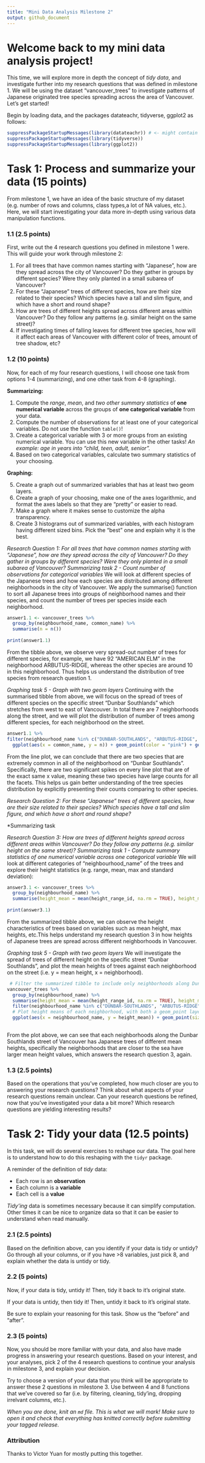 ```yaml
---
title: "Mini Data Analysis Milestone 2"
output: github_document
---
```


# Welcome back to my mini data analysis project!

This time, we will explore more in depth the concept of *tidy data*, and investigate further into my research questions that was defined in milestone 1. We will be using the dataset "vancouver_trees" to investigate patterns of Japanese originated tree species spreading across the area of Vancouver. Let's get started!

Begin by loading data, and the packages datateachr, tidyverse, ggplot2 as follows: 

```r
suppressPackageStartupMessages(library(datateachr)) # <- might contain the data you picked!
suppressPackageStartupMessages(library(tidyverse))
suppressPackageStartupMessages(library(ggplot2))
```

# Task 1: Process and summarize your data (15 points)

From milestone 1, we have an idea of the basic structure of my dataset (e.g. number of rows and columns, class types,a lot of NA values, etc.). Here, we will start investigating your data more in-depth using various data manipulation functions. 

### 1.1 (2.5 points) 

First, write out the 4 research questions you defined in milestone 1 were. This will guide your work through milestone 2:

<!-------------------------- Student work below ---------------------------->
1. For all trees that have common names starting with "Japanese", how are they spread across the city of Vancouver? Do they gather in groups by different species? Were they only planted in a small subarea of Vancouver? 
2. For these "Japanese" trees of different species, how are their size related to their species? Which species have a tall and slim figure, and which have a short and round shape? 
3. How are trees of different heights spread across different areas within Vancouver? Do they follow any patterns (e.g. similar height on the same street)? 
4. If investigating times of falling leaves for different tree species, how will it affect each areas of Vancouver with different color of trees, amount of tree shadow, etc? 
<!----------------------------------------------------------------------------->

### 1.2 (10 points)

Now, for each of my four research questions, I will choose one task from options 1-4 (summarizing), and one other task from 4-8 (graphing). 

**Summarizing:**

1. Compute the *range*, *mean*, and *two other summary statistics* of **one numerical variable** across the groups of **one categorical variable** from your data.
2. Compute the number of observations for at least one of your categorical variables. Do not use the function `table()`!
3. Create a categorical variable with 3 or more groups from an existing numerical variable. You can use this new variable in the other tasks! *An example: age in years into "child, teen, adult, senior".*
4. Based on two categorical variables, calculate two summary statistics of your choosing.

**Graphing:**

5. Create a graph out of summarized variables that has at least two geom layers.
6. Create a graph of your choosing, make one of the axes logarithmic, and format the axes labels so that they are "pretty" or easier to read. 
7. Make a graph where it makes sense to customize the alpha transparency.
8. Create 3 histograms out of summarized variables, with each histogram having different sized bins. Pick the "best" one and explain why it is the best.

<!------------------------- Student work below ----------------------------->
*Research Question 1:*
*For all trees that have common names starting with "Japanese", how are they spread across the city of Vancouver? Do they gather in groups by different species? Were they only planted in a small subarea of Vancouver?*
*Summarizing task 2 - Count number of observations for categorical variables*
We will look at different species of the Japanese trees and how each species are distributed among different neighborhoods in the city of Vancouver. We apply the summarise() function to sort all Japanese trees into groups of neighborhood names and their species, and count the number of trees per species inside each neighborhood.

```r
answer1.1 <- vancouver_trees %>%
  group_by(neighbourhood_name, common_name) %>%
  summarise(n = n())
  
print(answer1.1)  
```
From the tibble above, we observe very spread-out number of trees for different species, for example, we have 92 "AMERICAN ELM" in the neighborhood ARBUTUS-RIDGE, whereas the other species are around 10 in this neighborhood. Thus  helps us understand the distribution of tree species from research question 1.

*Graphing task 5 - Graph with two geom layers*
Continuing with the summarised tibble from above, we will focus on the spread of trees of different species on the specific street "Dunbar Southlands" which stretches from west to east of Vancouver. In total there are 7 neighborhoods along the street, and we will plot the distribution of number of trees among different species, for each neighborhood on the street.
```r
answer1.1 %>%
filter(neighbourhood_name %in% c("DUNBAR-SOUTHLANDS", "ARBUTUS-RIDGE", "SHAUGHNESSY", "RILEY PARK",  "KENSINGTON-CEDAR COTTAGE", "RENFREW-COLLINGWOOD") ) %>%
  ggplot(aes(x = common_name, y = n)) + geom_point(color = "pink") + geom_line(color = "purple", group = 1) + facet_wrap("neighbourhood_name") + theme(axis.text.x=element_blank(), axis.ticks.x=element_blank())
```
From the line plot, we can conclude that there are two species that are extremely common in all of the neighborhood on "Dunbar Southlands". Specifically, there are two significant spikes on every line plot that are of the exact same x value, meaning these two species have large counts for all the facets. This helps us gain better understanding of the tree species distribution by explicitly presenting their counts comparing to other species.

*Research Question 2:*
*For these "Japanese" trees of different species, how are their size related to their species? Which species have a tall and slim figure, and which have a short and round shape?*

*Summarizing task 




*Research Question 3:*
*How are trees of different heights spread across different areas within Vancouver? Do they follow any patterns (e.g. similar height on the same street)?*
*Summarizing task 1 - Compute summary statistics of one numerical variable across one categorical variable*
We will look at different categories of "neighbourhood_name" of the trees and explore their height statistics (e.g. range, mean, max and standard deviation):

```r
answer3.1 <- vancouver_trees %>%
  group_by(neighbourhood_name) %>%
  summarise(height_mean = mean(height_range_id, na.rm = TRUE), height_max = max(height_range_id, na.rm = TRUE), height_range = range(height_range_id, na.rm = TRUE), height_std = sd(height_range_id, na.rm = TRUE))
  
print(answer3.1)
```
From the summarized tibble above, we can observe the height characteristics of trees based on variables such as mean height, max heights, etc.This helps understand my research question 3 in how heights of Japanese trees are spread across different neighborhoods in Vancouver.

*Graphing task 5 - Graph with two geom layers*
We will investigate the spread of trees of different height on the specific street "Dunbar Southlands", and plot the mean heights of trees against each neighborhood on the street (i.e. y = mean height, x = neighborhood).
```r
 # Filter the summarized tibble to include only neighborhoods along Dunbar Southland
vancouver_trees %>%
  group_by(neighbourhood_name) %>%
  summarise(height_mean = mean(height_range_id, na.rm = TRUE), height_max = max(height_range_id, na.rm = TRUE), height_std = sd(height_range_id, na.rm = TRUE)) %>%
  filter(neighbourhood_name %in% c("DUNBAR-SOUTHLANDS", "ARBUTUS-RIDGE", "SHAUGHNESSY", "RILEY PARK",  "KENSINGTON-CEDAR COTTAGE", "RENFREW-COLLINGWOOD") ) %>%
  # Plot height means of each neighborhood, with both a geom_point layer and geom_col to display the trends of tree heights along the street, changing from west to east of the street.
  ggplot(aes(x = neighbourhood_name, y = height_mean)) + geom_point(size = 5, color = 'black') + geom_col(fill = 'pink')+ theme(axis.text.x=element_blank(), axis.ticks.x=element_blank())
 
```
From the plot above, we can see that each neighborhoods along the Dunbar Southlands street of Vancouver has Japanese trees of different mean heights, specifically the neighborhoods that are closer to the sea have larger mean height values, which answers the research question 3, again.
<!----------------------------------------------------------------------------->

### 1.3 (2.5 points)

Based on the operations that you've completed, how much closer are you to answering your research questions? Think about what aspects of your research questions remain unclear. Can your research questions be refined, now that you've investigated your data a bit more? Which research questions are yielding interesting results?

<!------------------------- Write your answer here ---------------------------->


<!----------------------------------------------------------------------------->

# Task 2: Tidy your data (12.5 points)

In this task, we will do several exercises to reshape our data. The goal here is to understand how to do this reshaping with the `tidyr` package.

A reminder of the definition of *tidy* data:

- Each row is an **observation**
- Each column is a **variable**
- Each cell is a **value**

*Tidy'ing* data is sometimes necessary because it can simplify computation. Other times it can be nice to organize data so that it can be easier to understand when read manually. 

### 2.1 (2.5 points)

Based on the definition above, can you identify if your data is tidy or untidy? Go through all your columns, or if you have >8 variables, just pick 8, and explain whether the data is untidy or tidy.

<!--------------------------- Start your work below --------------------------->


<!----------------------------------------------------------------------------->

### 2.2 (5 points)

Now, if your data is tidy, untidy it! Then, tidy it back to it's original state.

If your data is untidy, then tidy it! Then, untidy it back to it's original state.

Be sure to explain your reasoning for this task. Show us the "before" and "after".

<!--------------------------- Start your work below --------------------------->


<!----------------------------------------------------------------------------->

### 2.3 (5 points)

Now, you should be more familiar with your data, and also have made progress in answering your research questions. Based on your interest, and your analyses, pick 2 of the 4 research questions to continue your analysis in milestone 3, and explain your decision. 

Try to choose a version of your data that you think will be appropriate to answer these 2 questions in milestone 3. Use between 4 and 8 functions that we've covered so far (i.e. by filtering, cleaning, tidy'ing, dropping irrelvant columns, etc.). 

<!--------------------------- Start your work below --------------------------->


<!----------------------------------------------------------------------------->

*When you are done, knit an `md` file. This is what we will mark! Make sure to open it and check that everything has knitted correctly before submitting your tagged release.*

### Attribution

Thanks to Victor Yuan for mostly putting this together. 